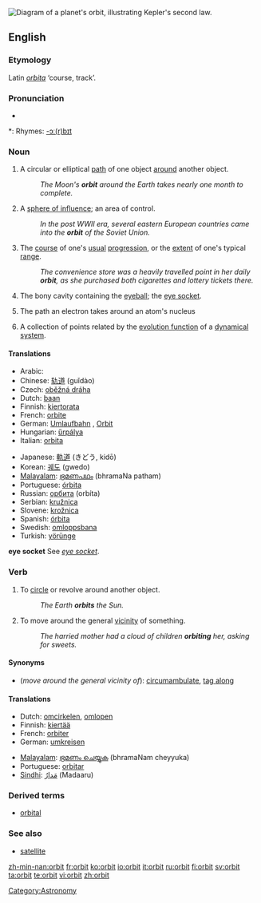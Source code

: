 [[Image:Kepler2.gif|thumb|right|Diagram of a planet's orbit, illustrating Kepler's second law.]]
{{wikipedia}}
==English==

===Etymology===
Latin ''[[orbita]]'' ‘course, track’.

===Pronunciation===
* {{audio|en-us-orbit.ogg|Audio (US)}}

*: Rhymes: [[Rhymes:English:-ɔː(r)bɪt|-ɔː(r)bɪt]]

===Noun===
{{en-noun}}

# A circular or elliptical [[path]] of one object [[around]] another object.
#: ''The Moon's '''orbit''' around the Earth takes nearly one month to complete.''
# A [[sphere of influence]]; an area of control.
#: ''In the post WWII era, several eastern European countries came into the '''orbit''' of the Soviet Union.''
# The [[course]] of one's [[usual]] [[progression]], or the [[extent]] of one's typical [[range]].
#: ''The convenience store was a heavily travelled point in her daily '''orbit''', as she purchased both cigarettes and lottery tickets there.''
# {{anatomy}} The bony cavity containing the [[eyeball]]; the [[eye socket]].
# {{physics}} The path an electron takes around an atom's nucleus
# {{mathematics}} A collection of points related by the [[evolution function]] of a [[dynamical system]].

====Translations====
{{trans-top|path of one object around another}}
* Arabic: {{Arab|[[مدار]]}} {{IPAchar|(madār)}} {{m}}
* Chinese: [[轨道]] (guǐdào)
* Czech: [[oběžná dráha]] {{f}}
* Dutch: [[baan]] {{f}}
* Finnish: [[kiertorata]]
* French: [[orbite]] {{f}}
* German: [[Umlaufbahn]] {{f}}, [[Orbit]] {{m}}
* Hungarian: [[űrpálya]]
* Italian: [[orbita]] {{f}}
{{trans-mid}}
* Japanese: [[軌道]] (きどう, kidō)
* Korean: [[궤도]] (gwedo)
* [[Malayalam]]: [[ഭ്രമണപഥം]] (bhramaNa patham)
* Portuguese: [[órbita]] {{f}}
* Russian: [[орбита]] (orbíta) {{f}}
* Serbian: [[kružnica]] {{f}}
* Slovene: [[krožnica]] {{f}}
* Spanish: [[órbita]] {{f}}
* Swedish: [[omloppsbana]] {{c}}
* Turkish: [[yörünge]]
{{trans-bottom}}

{{trans-top|sphere of influence}}
{{trans-mid}}
{{trans-bottom}}

{{trans-top|course of usual progression}}
{{trans-mid}}
{{trans-bottom}}

'''eye socket'''
See ''[[eye socket]]''.

===Verb===
{{en-verb}}

# To [[circle]] or revolve around another object.
#: ''The Earth '''orbits''' the Sun.''
# To move around the general [[vicinity]] of something.
#: ''The harried mother had a cloud of children '''orbiting''' her, asking for sweets.''

====Synonyms====
* (''move around the general vicinity of''): [[circumambulate]], [[tag along]]

====Translations====
{{trans-top|circle another object}}
* Dutch: [[omcirkelen]], [[omlopen]]
* Finnish: [[kiertää]]
* French: [[orbiter]]
* German: [[umkreisen]]
{{trans-mid}}
* [[Malayalam]]: [[ഭ്രമണം ചെയ്യുക]] (bhramaNam cheyyuka)
* Portuguese: [[orbitar]]
* [[Sindhi]]: [[مَدارُ]] (Madaaru) {{m}}
{{trans-bottom}}

{{trans-top|move around the general vicinity of}}
{{trans-mid}}
{{trans-bottom}}

===Derived terms===
* [[orbital]]

===See also===
* [[satellite]]

[[Category:Astronomy]]

[[zh-min-nan:orbit]]
[[fr:orbit]]
[[ko:orbit]]
[[io:orbit]]
[[it:orbit]]
[[ru:orbit]]
[[fi:orbit]]
[[sv:orbit]]
[[ta:orbit]]
[[te:orbit]]
[[vi:orbit]]
[[zh:orbit]]